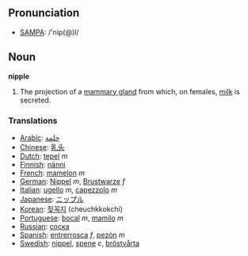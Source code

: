 == Pronunciation ==
*[[w:SAMPA|SAMPA]]: /'nip(@)l/

== Noun ==

'''nipple'''

# The projection of a [[mammary gland]] from which, on females, [[milk]] is secreted.

=== Translations ===
*[[Arabic]]: [[حلمة]]
*[[Chinese]]: [[乳头]]
*[[Dutch]]: [[tepel]] ''m''
*[[Finnish]]: [[nänni]]
*[[French]]: [[mamelon]] ''m''
*[[German]]: [[Nippel]] ''m'', [[Brustwarze]] ''f''
*[[Italian]]: [[ugello]] ''m'', [[capezzolo]] ''m''
*[[Japanese]]: [[ニップル]] 
*[[Korean]]: [[젖꼭지]] (cheuchkkokchi)
*[[Portuguese]]: [[bocal]] ''m'', [[mamilo]] ''m''
*[[Russian]]: [[соска]]
*[[Spanish]]: [[entrerrosca]] ''f'', [[pezón]] ''m''
*[[Swedish]]: [[nippel]], [[spene]] ''c'', [[bröstvårta]]